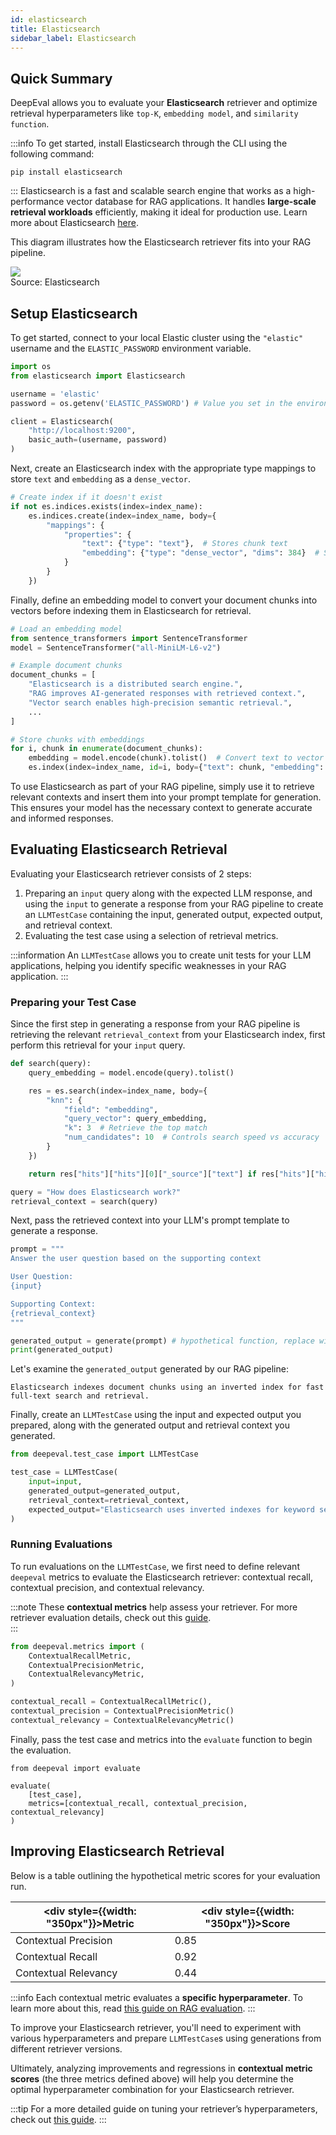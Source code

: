 ```yaml
---
id: elasticsearch
title: Elasticsearch
sidebar_label: Elasticsearch
---
```


## Quick Summary

DeepEval allows you to evaluate your **Elasticsearch** retriever and optimize retrieval hyperparameters like `top-K`, `embedding model`, and `similarity function`.

:::info
To get started, install Elasticsearch through the CLI using the following command:

```
pip install elasticsearch
```

:::
Elasticsearch is a fast and scalable search engine that works as a high-performance vector database for RAG applications. It handles **large-scale retrieval workloads** efficiently, making it ideal for production use. Learn more about Elasticsearch [here](https://www.elastic.co/guide/en/elasticsearch/reference/current/getting-started.html).

This diagram illustrates how the Elasticsearch retriever fits into your RAG pipeline.

<div
  style={{
    display: "flex",
    alignItems: "center",
    justifyContent: "center",
    flexDirection: "column",
  }}
>
  <img
    src="https://images.contentstack.io/v3/assets/bltefdd0b53724fa2ce/blt1496b19e4c6f9e66/66ba412a46b3f4241b969f48/rag-in-action.jpeg"
    style={{
      margin: "10px",
      height: "auto",
      maxHeight: "800px",
    }}
  />
  <div
    style={{
      fontSize: "13px",
    }}
  >
    Source: Elasticsearch
  </div>
</div>

## Setup Elasticsearch

To get started, connect to your local Elastic cluster using the `"elastic"` username and the `ELASTIC_PASSWORD` environment variable.

```python
import os
from elasticsearch import Elasticsearch

username = 'elastic'
password = os.getenv('ELASTIC_PASSWORD') # Value you set in the environment variable

client = Elasticsearch(
    "http://localhost:9200",
    basic_auth=(username, password)
)
```

Next, create an Elasticsearch index with the appropriate type mappings to store `text` and `embedding` as a `dense_vector`.

```python
# Create index if it doesn't exist
if not es.indices.exists(index=index_name):
    es.indices.create(index=index_name, body={
        "mappings": {
            "properties": {
                "text": {"type": "text"},  # Stores chunk text
                "embedding": {"type": "dense_vector", "dims": 384}  # Stores embeddings
            }
        }
    })
```

Finally, define an embedding model to convert your document chunks into vectors before indexing them in Elasticsearch for retrieval.

```python
# Load an embedding model
from sentence_transformers import SentenceTransformer
model = SentenceTransformer("all-MiniLM-L6-v2")

# Example document chunks
document_chunks = [
    "Elasticsearch is a distributed search engine.",
    "RAG improves AI-generated responses with retrieved context.",
    "Vector search enables high-precision semantic retrieval.",
    ...
]

# Store chunks with embeddings
for i, chunk in enumerate(document_chunks):
    embedding = model.encode(chunk).tolist()  # Convert text to vector
    es.index(index=index_name, id=i, body={"text": chunk, "embedding": embedding})
```

To use Elasticsearch as part of your RAG pipeline, simply use it to retrieve relevant contexts and insert them into your prompt template for generation. This ensures your model has the necessary context to generate accurate and informed responses.

## Evaluating Elasticsearch Retrieval

Evaluating your Elasticsearch retriever consists of 2 steps:

1. Preparing an `input` query along with the expected LLM response, and using the `input` to generate a response from your RAG pipeline to create an `LLMTestCase` containing the input, generated output, expected output, and retrieval context.
2. Evaluating the test case using a selection of retrieval metrics.

:::information
An `LLMTestCase` allows you to create unit tests for your LLM applications, helping you identify specific weaknesses in your RAG application.
:::

### Preparing your Test Case

Since the first step in generating a response from your RAG pipeline is retrieving the relevant `retrieval_context` from your Elasticsearch index, first perform this retrieval for your `input` query.

```python
def search(query):
    query_embedding = model.encode(query).tolist()

    res = es.search(index=index_name, body={
        "knn": {
            "field": "embedding",
            "query_vector": query_embedding,
            "k": 3  # Retrieve the top match
            "num_candidates": 10  # Controls search speed vs accuracy
        }
    })

    return res["hits"]["hits"][0]["_source"]["text"] if res["hits"]["hits"] else None

query = "How does Elasticsearch work?"
retrieval_context = search(query)
```

Next, pass the retrieved context into your LLM's prompt template to generate a response.

```python
prompt = """
Answer the user question based on the supporting context

User Question:
{input}

Supporting Context:
{retrieval_context}
"""

generated_output = generate(prompt) # hypothetical function, replace with your own LLM
print(generated_output)
```

Let's examine the `generated_output` generated by our RAG pipeline:

```
Elasticsearch indexes document chunks using an inverted index for fast full-text search and retrieval.
```

Finally, create an `LLMTestCase` using the input and expected output you prepared, along with the generated output and retrieval context you generated.

```python
from deepeval.test_case import LLMTestCase

test_case = LLMTestCase(
    input=input,
    generated_output=generated_output,
    retrieval_context=retrieval_context,
    expected_output="Elasticsearch uses inverted indexes for keyword searches and dense vector similarity for semantic search.",
)
```

### Running Evaluations

To run evaluations on the `LLMTestCase`, we first need to define relevant `deepeval` metrics to evaluate the Elasticsearch retriever: contextual recall, contextual precision, and contextual relevancy.

:::note
These **contextual metrics** help assess your retriever. For more retriever evaluation details, check out this [guide](/guides/guides-rag-evaluation).  
:::

```python
from deepeval.metrics import (
    ContextualRecallMetric,
    ContextualPrecisionMetric,
    ContextualRelevancyMetric,
)

contextual_recall = ContextualRecallMetric(),
contextual_precision = ContextualPrecisionMetric()
contextual_relevancy = ContextualRelevancyMetric()
```

Finally, pass the test case and metrics into the `evaluate` function to begin the evaluation.

```
from deepeval import evaluate

evaluate(
    [test_case],
    metrics=[contextual_recall, contextual_precision, contextual_relevancy]
)
```

## Improving Elasticsearch Retrieval

Below is a table outlining the hypothetical metric scores for your evaluation run.

| <div style={{width: "350px"}}>Metric</div> | <div style={{width: "350px"}}>Score</div> |
| ------------------------------------------ | ----------------------------------------- |
| Contextual Precision                       | 0.85                                      |
| Contextual Recall                          | 0.92                                      |
| Contextual Relevancy                       | 0.44                                      |

:::info
Each contextual metric evaluates a **specific hyperparameter**. To learn more about this, read [this guide on RAG evaluation](/guides/guides-rag-evaluation).
:::

To improve your Elasticsearch retriever, you'll need to experiment with various hyperparameters and prepare `LLMTestCase`s using generations from different retriever versions.

Ultimately, analyzing improvements and regressions in **contextual metric scores** (the three metrics defined above) will help you determine the optimal hyperparameter combination for your Elasticsearch retriever.

:::tip
For a more detailed guide on tuning your retriever’s hyperparameters, check out [this guide](/guides/guides-optimizing-hyperparameters).
:::
